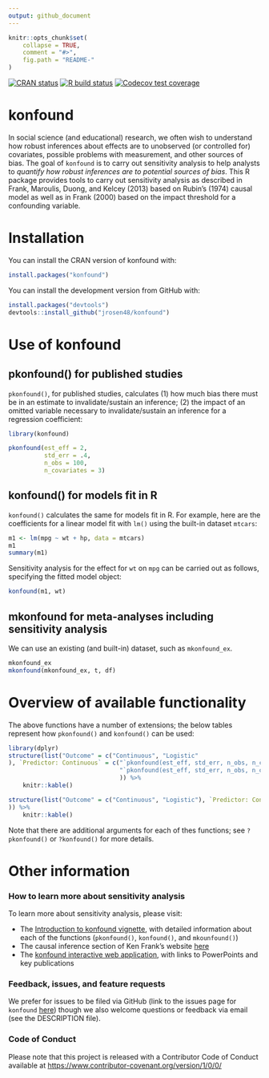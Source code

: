 ```yaml
---
output: github_document
---
```


<!-- README.md is generated from README.Rmd. Please edit that file -->

```r
knitr::opts_chunk$set(
    collapse = TRUE,
    comment = "#>",
    fig.path = "README-"
)
```

<!-- badges: start -->
[![CRAN status](https://www.r-pkg.org/badges/version/konfound)](https://cran.r-project.org/package=konfound)
[![R build status](https://github.com/jrosen48/konfound/workflows/R-CMD-check/badge.svg)](https://github.com/jrosen48/konfound/actions)
[![Codecov test coverage](https://codecov.io/gh/jrosen48/konfound/branch/master/graph/badge.svg)](https://codecov.io/gh/jrosen48/konfound?branch=master)
<!-- badges: end -->

# konfound

In social science (and educational) research, we often wish to understand how robust inferences about effects are to unobserved (or controlled for) covariates, possible problems with measurement, and other sources of bias.  The goal of `konfound` is to carry out sensitivity analysis to help analysts to *quantify how robust inferences are to potential sources of bias*. This R package provides tools to carry out sensitivity analysis as described in Frank, Maroulis, Duong, and Kelcey (2013) based on Rubin’s (1974) causal model as well as in Frank (2000) based on the impact threshold for a confounding variable.

# Installation

You can install the CRAN version of konfound with:

```r
install.packages("konfound")
```

You can install the development version from GitHub with:

```r
install.packages("devtools")
devtools::install_github("jrosen48/konfound")
```

# Use of konfound

## pkonfound() for published studies

`pkonfound()`, for published studies, calculates (1) how much bias there must be in an estimate to invalidate/sustain an inference; (2) the impact of an omitted variable necessary to invalidate/sustain an inference for a regression coefficient:

```r
library(konfound)
```

```r
pkonfound(est_eff = 2, 
          std_err = .4, 
          n_obs = 100, 
          n_covariates = 3)
```

## konfound() for models fit in R

`konfound()` calculates the same for models fit in R. For example, here are the coefficients for a linear model fit with `lm()` using the built-in dataset `mtcars`:

```r
m1 <- lm(mpg ~ wt + hp, data = mtcars)
m1
summary(m1)
```

Sensitivity analysis for the effect for `wt` on `mpg` can be carried out as follows, specifying the fitted model object:

```r
konfound(m1, wt)
```

## mkonfound for meta-analyses including sensitivity analysis

We can use an existing (and built-in) dataset, such as `mkonfound_ex`.

```r
mkonfound_ex
mkonfound(mkonfound_ex, t, df)
```

# Overview of available functionality 

The above functions have a number of extensions; the below tables represent how `pkonfound()` and `konfound()` can be used:

```r
library(dplyr)
structure(list("Outcome" = c("Continuous", "Logistic"
), `Predictor: Continuous` = c("`pkonfound(est_eff, std_err, n_obs, n_covariates)`", 
                               "`pkonfound(est_eff, std_err, n_obs, n_covariates, model_type = 'logistic')`"), `Predictor: Binary` = c("`pkonfound(est_eff, std_err, n_obs, n_covariates)`", "`pkonfound(est_eff, std_err, n_obs, n_covariates, n_treat, model_type = 'logistic')`  or `pkonfound(a, b, c, d)`")), row.names = c(NA, -2L), class = c("tbl_df", "tbl", "data.frame"
                               )) %>% 
    knitr::kable()

structure(list("Outcome" = c("Continuous", "Logistic"), `Predictor: Continuous` = c("`konfound(m, var)`", "`konfound(m, var)`"), `Predictor: Binary` = c("`konfound(m, var)`", "`konfound(m, var, two_by_two = TRUE)`")), row.names = c(NA, -2L), class = c("tbl_df", "tbl", "data.frame"
)) %>% 
    knitr::kable()
```

Note that there are additional arguments for each of thes functions; see `?pkonfound()` or `?konfound()` for more details.

# Other information

### How to learn more about sensitivity analysis

To learn more about sensitivity analysis, please visit:

* The [Introduction to konfound vignette](https://jrosen48.github.io/konfound/articles/Introduction_to_konfound.html), with detailed information about each of the functions (`pkonfound()`, `konfound()`, and `mkounfound()`)
* The causal inference section of Ken Frank's website [here](https://msu.edu/~kenfrank/research.htm#causal)
* The [konfound interactive web application](https://jmichaelrosenberg.shinyapps.io/shinykonfound/), with links to PowerPoints and key publications

### Feedback, issues, and feature requests

We prefer for issues to be filed via GitHub (link to the issues page for `konfound` [here](https://github.com/jrosen48/konfound/issues)) though we also welcome questions or feedback via email (see the DESCRIPTION file).

### Code of Conduct

Please note that this project is released with a Contributor Code of Conduct available at [https://www.contributor-covenant.org/version/1/0/0/](https://www.contributor-covenant.org/version/1/0/0/)
